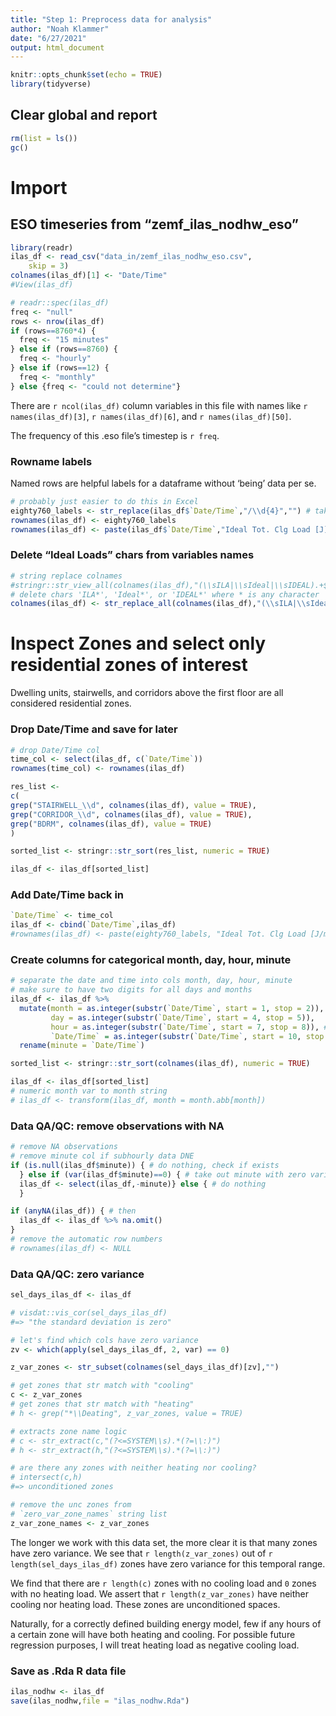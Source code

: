 ```yaml
---
title: "Step 1: Preprocess data for analysis"
author: "Noah Klammer"
date: "6/27/2021"
output: html_document
---
```


```r
knitr::opts_chunk$set(echo = TRUE)
library(tidyverse)
```

## Clear global and report

```r
rm(list = ls())
gc()
```


# Import

## ESO timeseries from "zemf_ilas_nodhw_eso"

```r
library(readr)
ilas_df <- read_csv("data_in/zemf_ilas_nodhw_eso.csv", 
    skip = 3)
colnames(ilas_df)[1] <- "Date/Time"
#View(ilas_df)
```


```r
# readr::spec(ilas_df)
freq <- "null"
rows <- nrow(ilas_df) 
if (rows==8760*4) {
  freq <- "15 minutes"
} else if (rows==8760) {
  freq <- "hourly"
} else if (rows==12) {
  freq <- "monthly"
} else {freq <- "could not determine"}
```

There are ``r ncol(ilas_df)`` column variables in this file with names like ``r names(ilas_df)[3]``, ``r names(ilas_df)[6]``, and ``r names(ilas_df)[50]``.

The frequency of this .eso file's timestep is ``r freq``.

### Rowname labels

Named rows are helpful labels for a dataframe without 'being' data per se.

```r
# probably just easier to do this in Excel
eighty760_labels <- str_replace(ilas_df$`Date/Time`,"/\\d{4}","") # take out year
rownames(ilas_df) <- eighty760_labels
rownames(ilas_df) <- paste(ilas_df$`Date/Time`,"Ideal Tot. Clg Load [J]") # Add in variable name
```

### Delete "Ideal Loads" chars from variables names

```r
# string replace colnames
#stringr::str_view_all(colnames(ilas_df),"(\\sILA|\\sIdeal|\\sIDEAL).+$")
# delete chars 'ILA*', 'Ideal*', or 'IDEAL*' where * is any character
colnames(ilas_df) <- str_replace_all(colnames(ilas_df),"(\\sILA|\\sIdeal|\\sIDEAL).+$","")

```

# Inspect Zones and select only residential zones of interest

Dwelling units, stairwells, and corridors above the first floor are all considered residential zones.

### Drop Date/Time and save for later

```r
# drop Date/Time col
time_col <- select(ilas_df, c(`Date/Time`))
rownames(time_col) <- rownames(ilas_df)
```

```r
res_list <- 
c(
grep("STAIRWELL_\\d", colnames(ilas_df), value = TRUE),
grep("CORRIDOR_\\d", colnames(ilas_df), value = TRUE),  
grep("BDRM", colnames(ilas_df), value = TRUE)
)

sorted_list <- stringr::str_sort(res_list, numeric = TRUE)

ilas_df <- ilas_df[sorted_list]
```

### Add Date/Time back in

```r
`Date/Time` <- time_col
ilas_df <- cbind(`Date/Time`,ilas_df)
#rownames(ilas_df) <- paste(eighty760_labels, "Ideal Tot. Clg Load [J/m^2]")
```

### Create columns for categorical month, day, hour, minute

```r
# separate the date and time into cols month, day, hour, minute
# make sure to have two digits for all days and months
ilas_df <- ilas_df %>%
  mutate(month = as.integer(substr(`Date/Time`, start = 1, stop = 2)),
         day = as.integer(substr(`Date/Time`, start = 4, stop = 5)),
         hour = as.integer(substr(`Date/Time`, start = 7, stop = 8)), # hour is not working
         `Date/Time` = as.integer(substr(`Date/Time`, start = 10, stop = 11))) %>%
  rename(minute = `Date/Time`)

sorted_list <- stringr::str_sort(colnames(ilas_df), numeric = TRUE)

ilas_df <- ilas_df[sorted_list]
# numeric month var to month string
# ilas_df <- transform(ilas_df, month = month.abb[month])

```


### Data QA/QC: remove observations with NA

```r
# remove NA observations
# remove minute col if subhourly data DNE
if (is.null(ilas_df$minute)) { # do nothing, check if exists
  } else if (var(ilas_df$minute)==0) { # take out minute with zero variance
  ilas_df <- select(ilas_df,-minute)} else { # do nothing
  }

if (anyNA(ilas_df)) { # then
  ilas_df <- ilas_df %>% na.omit()
}
# remove the automatic row numbers
# rownames(ilas_df) <- NULL
```


### Data QA/QC: zero variance

```r

sel_days_ilas_df <- ilas_df 

# visdat::vis_cor(sel_days_ilas_df)
#=> "the standard deviation is zero"

# let's find which cols have zero variance
zv <- which(apply(sel_days_ilas_df, 2, var) == 0)

z_var_zones <- str_subset(colnames(sel_days_ilas_df)[zv],"")

# get zones that str match with "cooling"
c <- z_var_zones
# get zones that str match with "heating"
# h <- grep("*\\Deating", z_var_zones, value = TRUE)

# extracts zone name logic
# c <- str_extract(c,"(?<=SYSTEM\\s).*(?=\\:)")
# h <- str_extract(h,"(?<=SYSTEM\\s).*(?=\\:)")

# are there any zones with neither heating nor cooling?
# intersect(c,h)
#=> unconditioned zones

# remove the unc zones from
# `zero_var_zone_names` string list
z_var_zone_names <- z_var_zones
```

The longer we work with this data set, the more clear it is that many zones have zero variance. We see that ``r length(z_var_zones)`` out of ``r length(sel_days_ilas_df)`` zones have zero variance for this temporal range.

We find that there are ``r length(c)`` zones with no cooling load and `0` zones with no heating load. We assert that `r length(z_var_zones)` have neither cooling nor heating load. These zones are unconditioned spaces.

Naturally, for a correctly defined building energy model, few if any hours of a certain zone will have both heating and cooling. For possible future regression purposes, I will treat heating load as negative cooling load.


### Save as .Rda R data file

```r
ilas_nodhw <- ilas_df
save(ilas_nodhw,file = "ilas_nodhw.Rda")
```


<br><br><br>
